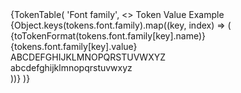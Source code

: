 
<PageSection title="Font family" isHeader>
  {TokenTable(
    'Font family',
    <>
      <thead>
        <tr>
          <th style={{ width: '33%' }}>Token</th>
          <th style={{ width: '33%' }}>Value</th>
          <th style={{ width: '36%' }}>Example</th>
        </tr>
      </thead>
      <tbody>
        {Object.keys(tokens.font.family).map((key, index) => (
          <tr key={index}>
            <td>{toTokenFormat(tokens.font.family[key].name)}</td>
            <td>{tokens.font.family[key].value}</td>
            <td>
              <div
                style={{
                  fontFamily: tokens.font.family[key].value,
                  fontSize: '1.5rem',
                  lineHeight: 'normal',
                }}
              >
                ABCDEFGHIJKLMNOPQRSTUVWXYZ
              </div>
              <div
                style={{
                  fontFamily: tokens.font.family[key].value,
                  fontSize: '1.5rem',
                  lineHeight: 'normal',
                }}
              >
                abcdefghijklmnopqrstuvwxyz
              </div>
            </td>
          </tr>
        ))}
      </tbody>
    </>
  )}
</PageSection>
